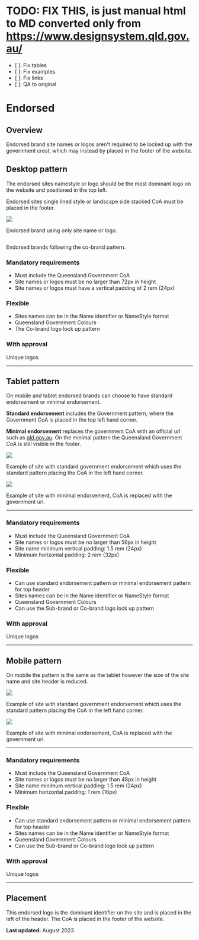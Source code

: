 


<Meta title="0.2. Brands/4. Endorsed" />

# TODO: FIX THIS, is just manual html to MD converted only from https://www.designsystem.qld.gov.au/
* [ ]: Fix tables
* [ ]: Fix examples
* [ ]: Fix links
* [ ]: QA to original

Endorsed
========

Overview
--------

Endorsed brand site names or logos aren't required to be locked up with the government crest, which may instead by placed in the footer of the website.

Desktop pattern
---------------

The endorsed sites namestyle or logo should be the most dominant logo on the website and positioned in the top left.

Endorsed sites single lined style or landscape side stacked CoA must be placed in the footer.

<img src={Desktop1}  />

Endorsed brand using only site name or logo.

<img sr={Desktop2}  />

Endorsed brands following the co-brand pattern.

### Mandatory requirements

*   Must include the Queensland Government CoA
*   Site names or logos must be no larger than 72px in height
*   Site names or logos must have a vertical padding of 2 rem (24px)

### Flexible

*   Sites names can be in the Name identifier or NameStyle format
*   Queensland Government Colours
*   The Co-brand logo lock up pattern

### With approval

Unique logos

* * *

Tablet pattern
--------------

On mobile and tablet endorsed brands can choose to have standard endorsement or minimal endorsement.

**Standard endorsement** includes the Government pattern, where the Government CoA is placed in the top left hand corner.

**Minimal endorsement** replaces the government CoA with an official url such as [qld.gov.au](http://qld.gov.au "http://qld.gov.au"). On the minimal pattern the Queensland Government CoA is still visible in the footer.

<img src={Tablet1}  />

Example of site with standard government endorsement which uses the standard pattern placing the CoA in the left hand corner.

<img src={Tablet2}  />

Example of site with minimal endorsement, CoA is replaced with the government url.

* * *

### Mandatory requirements

*   Must include the Queensland Government CoA
*   Site names or logos must be no larger than 56px in height
*   Site name minimum vertical padding: 1.5 rem (24px)
*   Minimum horizontal padding: 2 rem (32px)

### Flexible

*   Can use standard endorsement pattern or minimal endorsement pattern for top header
*   Sites names can be in the Name identifier or NameStyle format
*   Queensland Government Colours
*   Can use the Sub-brand or Co-brand logo lock up pattern

### With approval

Unique logos

* * *

Mobile pattern
--------------

On mobile the pattern is the same as the tablet however the size of the site name and site header is reduced.

<img src={Mobile1} />

Example of site with standard government endorsement which uses the standard pattern placing the CoA in the left hand corner.

<img src={Mobile2} />

Example of site with minimal endorsement, CoA is replaced with the government url.

* * *

### Mandatory requirements

*   Must include the Queensland Government CoA
*   Site names or logos must be no larger than 48px in height
*   Site name minimum vertical padding: 1.5 rem (24px)
*   Minimum horizontal padding: 1 rem (16px)

### Flexible

*   Can use standard endorsement pattern or minimal endorsement pattern for top header
*   Sites names can be in the Name identifier or NameStyle format
*   Queensland Government Colours
*   Can use the Sub-brand or Co-brand logo lock up pattern

### With approval

Unique logos

* * *

Placement
---------

This endorsed logo is the dominant identifier on the site and is placed in the left of the header. The CoA is placed in the footer of the website.

**Last updated:** August 2023

